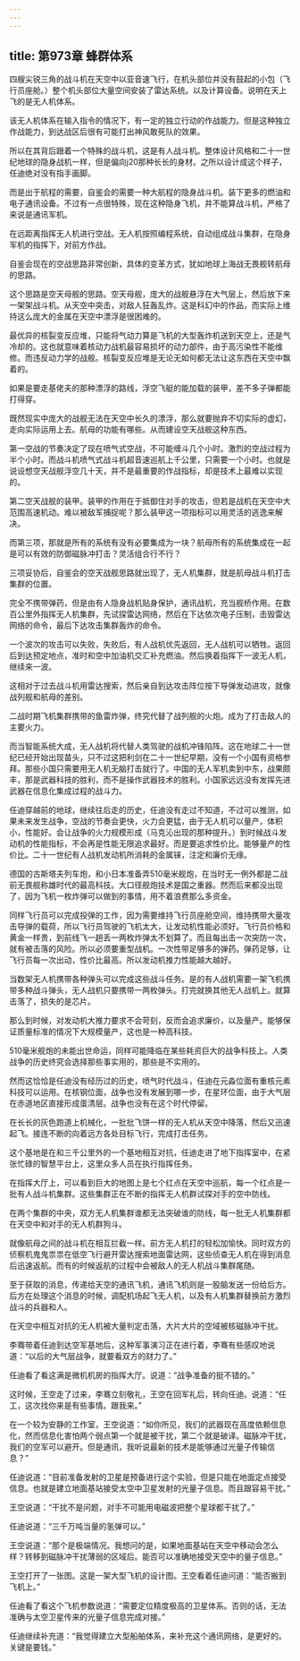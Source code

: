 ```yaml
---
---
---
```

title: 第973章 蜂群体系
---



四艘尖锐三角的战斗机在天空中以亚音速飞行，在机头部位并没有鼓起的小包（飞行员座舱。）整个机头部位大量空间安装了雷达系统。以及计算设备。说明在天上飞的是无人机体系。

该无人机体系在输入指令的情况下，有一定的独立行动的作战能力。但是这种独立作战能力，到达战区后很有可能打出神风敢死队的效果。

所以在其背后跟着一个特殊的战斗机，这是有人战斗机。整体设计风格和二十一世纪地球的隐身战机一样，但是偏向j20那种长长的身材。之所以设计成这个样子，任迪绝对没有指手画脚。

而是出于航程的需要，自鉴会的需要一种大航程的隐身战斗机。装下更多的燃油和电子通讯设备。不过有一点很特殊，现在这种隐身飞机，并不能算战斗机，严格了来说是通讯军机。

在远距离指挥无人机进行空战。无人机按照编程系统，自动组成战斗集群，在隐身军机的指挥下，对前方作战。

自鉴会现在的空战思路非常创新，具体的变革方式，犹如地球上海战无畏舰转航母的思路。

这个思路是空天母舰的思路。空天母舰，庞大的战舰悬浮在大气层上，然后放下来一架架战斗机。从天空中突击，对敌人狂轰乱炸。这是科幻中的作品，而实际上维持这么庞大的金属在天空中漂浮是很困难的。

最优异的核裂变反应堆，只能将气动力算是飞机的大型轰炸机送到天空上，还是气冷却的。这也就意味着核动力战机最容易损坏的动力部件，由于高污染性不能维修。而违反动力学的战舰。核裂变反应堆是无论无如何都无法让这东西在天空中飘着的。

如果是要走基佬夫的那种漂浮的路线，浮空飞艇的能加载的装甲，差不多子弹都能打得穿。

既然现实中庞大的战舰无法在天空中长久的漂浮，那么就要抛弃不切实际的虚幻，走向实际运用上去。航母的功能有哪些。从而建设空天战舰这种东西。

第一空战的节奏决定了现在喷气式空战，不可能缠斗几个小时。激烈的空战过程为半个小时。而战斗机喷气式战斗机超音速巡航上千公里，只需要一个小时。也就是说设想空天战舰浮空几十天，并不是最重要的作战指标，却是技术上最难以实现的。

第二空天战舰的装甲。装甲的作用在于抵御住对手的攻击，但若是战机在天空中大范围高速机动。难以被敌军捕捉呢？那么装甲这一项指标可以用灵活的逃逸来解决。

而第三项，那就是所有的系统有没有必要集成为一块？航母所有的系统集成在一起是可以有效的防御磁脉冲打击？灵活组合行不行？

三项妥协后，自鉴会的空天战舰思路就出现了，无人机集群，就是航母战斗机打击集群的位置。

完全不携带弹药，但是由有人隐身战机贴身保护，通讯战机，充当舰桥作用。在数百公里外指挥无人机集群，先试探雷达网络，然后在下达依次电子压制，击毁雷达网络的命令，最后下达攻击集群轰炸的命令。

一个波次的攻击可以失败，失败后，有人战机优先返回，无人战机可以牺牲。返回后到达预定地点，准时和空中加油机交汇补充燃油。然后换着指挥下一波无人机，继续来一波。

这相对于过去战斗机用雷达搜索，然后亲自到达攻击阵位按下导弹发动进攻，就像战列舰和航母的差别。

二战时期飞机集群携带的鱼雷炸弹，终究代替了战列舰的火炮。成为了打击敌人的主要火力。

而当智能系统大成，无人战机将代替人类驾驶的战机冲锋陷阵。这在地球二十一世纪已经开始出现苗头，只不过这把利剑在二十一世纪早期，没有一个小国有资格参拜。那些小国只需要用无人机无脑打击就行了。中国的无人军机卖到中东，战果颇丰，那是武器科技的胜利，而不是操作武器技术的胜利。小国家远远没有发挥先进武器在信息化集成过程的战斗力。

任迪穿越前的地球，继续往后走的历史，任迪没有走过不知道，不过可以推测，如果未来发生战争，空战的节奏会更快，火力会更猛，由于无人机可以量产，体积小，性能好。会让战争的火力规模形成（马克沁出现的那种提升。）到时候战斗发动机的性能指标，不会再是性能无限追求最好。而是要追求性价比。能够量产的性价比。二十一世纪有人战机发动机所消耗的金属铼，注定和廉价无缘。

德国的古斯塔夫列车炮，和小日本准备弄510毫米舰炮，在当时无一例外都是二战前无畏舰称雄时代的最高科技。大口径舰炮技术是国之重器。然而后来都没出现了，因为飞机一枚炸弹可以做到的事情，用不着浪费那么多资金。

同样飞行员可以完成投弹的工作，因为需要维持飞行员座舱空间，维持携带大量攻击导弹的载荷，所以飞行员驾驶的飞机太大，让发动机性能必须好。飞行员价格和黄金一样贵，到前线飞一趟丢一两枚炸弹太不划算了。而且每出击一次突防一次，就有被击落的风险。所以必须要重型战机。一次性带足够多的弹药。弹药足够，让飞行员每一次出动，性价比最高。所以发动机推力性能越大越好。

当数架无人机携带各种弹头可以完成这些战斗任务。是的有人战机需要一架飞机携带多种战斗弹头，无人战机只要携带一两枚弹头。打完就换其他无人战机上。就算击落了，损失的是芯片。

那么到时候，对发动机大推力要求不会苛刻，反而会追求廉价，以及量产。能够保证质量标准的情况下大规模量产，这也是一种高科技。

510毫米舰炮的未能出世命运，同样可能降临在某些耗资巨大的战争科技上。人类战争的历史终究会选择那些事实用的，那些是不实用的。

然而这恰恰是任迪没有经历过的历史，喷气时代战斗，任迪在元淼位面有重核元素科技可以运用。在核钢位面，战争也没有发展到哪一步，在星环位面，由于大气层在赤道地区直接形成蛋清层。战争也没有在这个时代停留。

在长长的灰色跑道上机械化，一批批飞饼一样的无人机从天空中降落，然后又迅速起飞。接连不断的向着远方各处目标飞行，完成打击任务。

这个基地是在和三千公里外的一个基地相互对抗，任迪走进了地下指挥室中，在紧张忙碌的智慧平台上，这里众多人员在执行指挥任务。

在指挥大厅上，可以看到巨大的地图上是七个红点在天空中巡航，每一个红点是一批有人战斗机集群。这些集群正在不断的指挥无人机群试探对手的空中防线。

在两个集群的中央，双方无人机集群谁都无法突破谁的防线，每一批无人机集群都在天空中和对手的无人机群狗斗。

就像航母之间的战斗机在相互拦截一样。前方无人机打的轻松加愉快。同时双方的侦察机鬼鬼祟祟在低空飞行避开雷达搜索地面雷达网，这些侦查无人机在得到消息后迅速返航。而有的时候返航的过程中会被敌人的无人机战斗集群尾随。

至于获取的消息，传递给天空的通讯飞机，通讯飞机则是一股脑发送一份给后方。后方在处理这个消息的时候，调配机场起飞无人机，以及有人机集群替换前方激烈战斗的兵器和人。

在天空中相互对抗的无人机被大量判定击落，大片大片的空域被核磁脉冲干扰。

李骞带着任迪到达空军基地后，这种军事演习正在进行着，李骞有些感叹地说道：“以后的大气层战争，就要看双方的财力了。”

任迪看了看这满是微机机房的指挥大厅。说道：“战争准备的挺不错的。”

这时候，王空走了过来，李骞立刻敬礼，王空在回军礼后，转向任迪。说道：“任工，这次找你来是有些事情。跟我来。”

在一个较为安静的工作室，王空说道：“如你所见，我们的武器现在高度依赖信息化，然而信息化害怕两个弱点第一个就是被干扰，第二个就是破译。磁脉冲干扰，我们的空军可以避开。但是通讯，我听说最新的技术是能够通过光量子传输信息？”

任迪说道：“目前准备发射的卫星是预备进行这个实验，但是只能在地面定点接受信息。也就是建立地面基站接受太空中卫星发射的光量子信息。而且跟容易干扰。”

王空说道：“干扰不是问题，对手不可能用电磁波把整个星球都干扰了。”

任迪说道：“三千万吨当量的氢弹可以。”

王空说道：“那个是极端情况。我想问的是，如果地面基站在天空中移动会怎么样？转移到磁脉冲干扰薄弱的区域后。能否可以准确地接受天空中的量子信息。”

王空打开了一张图。这是一架大型飞机的设计图。王空看着任迪问道：“能否搬到飞机上。”

任迪看了看这个飞机参数说道：“需要定位精度极高的卫星体系。否则的话，无法准确与太空卫星传来的光量子信息完成对接。”

任迪继续补充道：“我觉得建立大型船舶体系，来补充这个通讯网络，是更好的。关键是要钱。”